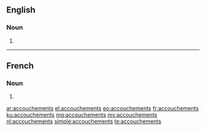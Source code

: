 ==English==

===Noun===
{{head|en|noun plural form}}

# {{plural of|accouchement|lang=en}}

----

==French==

===Noun===
{{head|fr|noun plural form\|g=m}}

# {{plural of|accouchement|lang=fr}}

[[ar:accouchements]]
[[el:accouchements]]
[[eo:accouchements]]
[[fr:accouchements]]
[[ku:accouchements]]
[[mg:accouchements]]
[[my:accouchements]]
[[nl:accouchements]]
[[simple:accouchements]]
[[te:accouchements]]